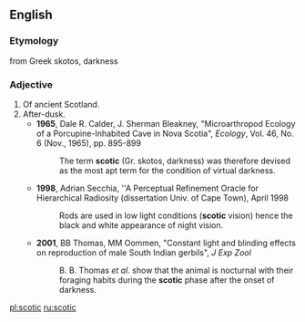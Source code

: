 ==English==
===Etymology===
from Greek skotos, darkness
===Adjective===
{{en-adj}}
# Of ancient Scotland.
# After-dusk.
#*'''1965''', Dale R. Calder, J. Sherman Bleakney, "Microarthropod Ecology of a Porcupine-Inhabited Cave in Nova Scotia", ''Ecology'', Vol. 46, No. 6 (Nov., 1965), pp. 895-899
#*:The term '''scotic''' (Gr. skotos, darkness) was therefore devised as the most apt term for the condition of virtual darkness.
#*'''1998''', Adrian Secchia, ''A Perceptual Refinement Oracle for Hierarchical Radiosity (dissertation Univ. of Cape Town), April 1998
#*:Rods are used in low light conditions ('''scotic''' vision) hence the black and white appearance of night vision.
#*'''2001''', BB Thomas, MM Oommen, "Constant light and blinding effects on reproduction of male South Indian gerbils", ''J Exp Zool''
#*:B. B. Thomas ''et al.'' show that the animal is nocturnal with their foraging habits during the '''scotic''' phase after the onset of darkness.

[[pl:scotic]]
[[ru:scotic]]